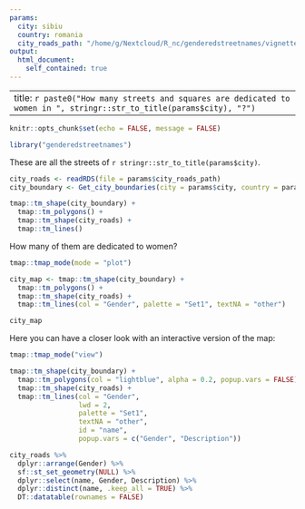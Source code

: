 ```yaml
---
params:
  city: sibiu
  country: romania
  city_roads_path: "/home/g/Nextcloud/R_nc/genderedstreetnames/vignettes/data/gendered_street_names_fixed_geo/romania/city_roads_gender_fixed_geo-sibiu.rds"
output:
  html_document:
    self_contained: true
---
```


---
title: `r paste0("How many streets and squares are dedicated to women in ", stringr::str_to_title(params$city), "?")`
---

```r
knitr::opts_chunk$set(echo = FALSE, message = FALSE)

library("genderedstreetnames")


```

These are all the streets of `r stringr::str_to_title(params$city)`.

```r

city_roads <- readRDS(file = params$city_roads_path)
city_boundary <- Get_city_boundaries(city = params$city, country = params$country, cache = TRUE)

tmap::tm_shape(city_boundary) + 
  tmap::tm_polygons() +
  tmap::tm_shape(city_roads) +
  tmap::tm_lines()
```

How many of them are dedicated to women?

```r
tmap::tmap_mode(mode = "plot")

city_map <- tmap::tm_shape(city_boundary) + 
  tmap::tm_polygons() +
  tmap::tm_shape(city_roads) +
  tmap::tm_lines(col = "Gender", palette = "Set1", textNA = "other")

city_map
```


Here you can have a closer look with an interactive version of the map: 

```r
tmap::tmap_mode("view")

tmap::tm_shape(city_boundary) + 
  tmap::tm_polygons(col = "lightblue", alpha = 0.2, popup.vars = FALSE) +
  tmap::tm_shape(city_roads) +
  tmap::tm_lines(col = "Gender",
                 lwd = 2,
                 palette = "Set1",
                 textNA = "other",
                 id = "name",
                 popup.vars = c("Gender", "Description"))
```

```r
city_roads %>%
  dplyr::arrange(Gender) %>% 
  sf::st_set_geometry(NULL) %>% 
  dplyr::select(name, Gender, Description) %>% 
  dplyr::distinct(name, .keep_all = TRUE) %>% 
  DT::datatable(rownames = FALSE)
```

